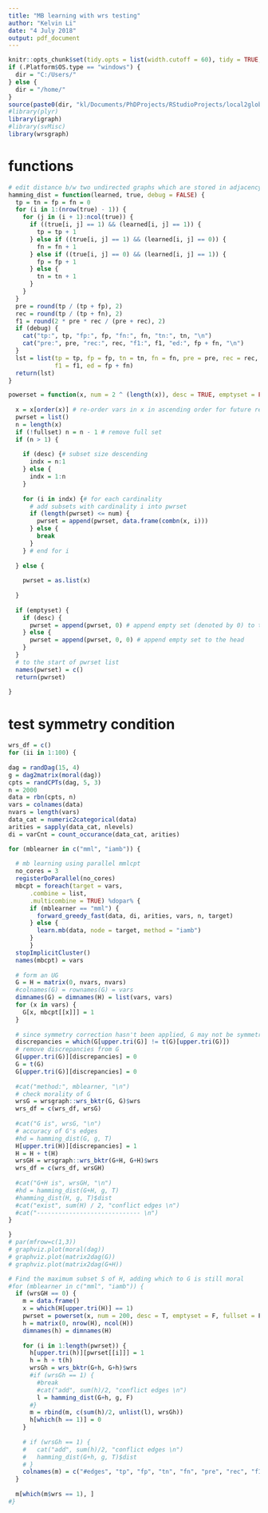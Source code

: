 ```yaml
---
title: "MB learning with wrs testing"
author: "Kelvin Li"
date: "4 July 2018"
output: pdf_document
---
```


```r
knitr::opts_chunk$set(tidy.opts = list(width.cutoff = 60), tidy = TRUE, echo = F, eval = T)
if (.Platform$OS.type == "windows") {
  dir = "C:/Users/"
} else {
  dir = "/home/"
}
source(paste0(dir, "kl/Documents/PhDProjects/RStudioProjects/local2global/scripts/load_libraries.R"))
#library(plyr)
library(igraph)
#library(svMisc)
library(wrsgraph)
```

# functions
```r
# edit distance b/w two undirected graphs which are stored in adjacency matrices
hamming_dist = function(learned, true, debug = FALSE) {
  tp = tn = fp = fn = 0
  for (i in 1:(nrow(true) - 1)) {
    for (j in (i + 1):ncol(true)) {
      if ((true[i, j] == 1) && (learned[i, j] == 1)) {
        tp = tp + 1
      } else if ((true[i, j] == 1) && (learned[i, j] == 0)) {
        fn = fn + 1
      } else if ((true[i, j] == 0) && (learned[i, j] == 1)) {
        fp = fp + 1
      } else {
        tn = tn + 1
      }
    }
  }  
  pre = round(tp / (tp + fp), 2)
  rec = round(tp / (tp + fn), 2)
  f1 = round(2 * pre * rec / (pre + rec), 2)
  if (debug) {
    cat("tp:", tp, "fp:", fp, "fn:", fn, "tn:", tn, "\n")
    cat("pre:", pre, "rec:", rec, "f1:", f1, "ed:", fp + fn, "\n")
  }
  lst = list(tp = tp, fp = fp, tn = tn, fn = fn, pre = pre, rec = rec, 
             f1 = f1, ed = fp + fn)
  return(lst)
}

powerset = function(x, num = 2 ^ (length(x)), desc = TRUE, emptyset = FALSE, fullset = FALSE) {
  
  x = x[order(x)] # re-order vars in x in ascending order for future reference
  pwrset = list() 
  n = length(x)
  if (!fullset) n = n - 1 # remove full set
  if (n > 1) {
    
    if (desc) {# subset size descending
      indx = n:1
    } else {
      indx = 1:n
    }
    
    for (i in indx) {# for each cardinality
      # add subsets with cardinality i into pwrset
      if (length(pwrset) <= num) {
        pwrset = append(pwrset, data.frame(combn(x, i)))
      } else {
        break  
      }
    } # end for i 
    
  } else {
    
    pwrset = as.list(x)
    
  }
  
  if (emptyset) {
    if (desc) {
      pwrset = append(pwrset, 0) # append empty set (denoted by 0) to the end 
    } else {
      pwrset = append(pwrset, 0, 0) # append empty set to the head
    }
  }
  # to the start of pwrset list
  names(pwrset) = c()
  return(pwrset)
  
}

```


# test symmetry condition
```r
wrs_df = c()
for (ii in 1:100) {
  
dag = randDag(15, 4)
g = dag2matrix(moral(dag))
cpts = randCPTs(dag, 5, 3)
n = 2000
data = rbn(cpts, n)
vars = colnames(data)
nvars = length(vars)
data_cat = numeric2categorical(data)
arities = sapply(data_cat, nlevels)
di = varCnt = count_occurance(data_cat, arities)

for (mblearner in c("mml", "iamb")) {
  
  # mb learning using parallel mmlcpt 
  no_cores = 3
  registerDoParallel(no_cores)
  mbcpt = foreach(target = vars,
      .combine = list,
      .multicombine = TRUE) %dopar% {
      if (mblearner == "mml") {
        forward_greedy_fast(data, di, arities, vars, n, target)
      } else {
        learn.mb(data, node = target, method = "iamb")
      }
      }
  stopImplicitCluster()
  names(mbcpt) = vars
  
  # form an UG
  G = H = matrix(0, nvars, nvars)
  #colnames(G) = rownames(G) = vars
  dimnames(G) = dimnames(H) = list(vars, vars)
  for (x in vars) {
    G[x, mbcpt[[x]]] = 1
  }
  
  # since symmetry correction hasn't been applied, G may not be symmetric
  discrepancies = which(G[upper.tri(G)] != t(G)[upper.tri(G)])
  # remove discrepancies from G
  G[upper.tri(G)][discrepancies] = 0
  G = t(G)
  G[upper.tri(G)][discrepancies] = 0
  
  #cat("method:", mblearner, "\n")
  # check morality of G
  wrsG = wrsgraph::wrs_bktr(G, G)$wrs
  wrs_df = c(wrs_df, wrsG)
  
  #cat("G is", wrsG, "\n")
  # accuracy of G's edges 
  #hd = hamming_dist(G, g, T)
  H[upper.tri(H)][discrepancies] = 1
  H = H + t(H)
  wrsGH = wrsgraph::wrs_bktr(G+H, G+H)$wrs
  wrs_df = c(wrs_df, wrsGH)
  
  #cat("G+H is", wrsGH, "\n")
  #hd = hamming_dist(G+H, g, T)
  #hamming_dist(H, g, T)$dist
  #cat("exist", sum(H) / 2, "conflict edges \n")
  #cat("----------------------------- \n")
}

}
# par(mfrow=c(1,3))
# graphviz.plot(moral(dag))
# graphviz.plot(matrix2dag(G))
# graphviz.plot(matrix2dag(G+H))
```

```r
# Find the maximum subset S of H, adding which to G is still moral 
#for (mblearner in c("mml", "iamb")) {
  if (wrsGH == 0) {
    m = data.frame()
    x = which(H[upper.tri(H)] == 1)
    pwrset = powerset(x, num = 200, desc = T, emptyset = F, fullset = F)
    h = matrix(0, nrow(H), ncol(H))
    dimnames(h) = dimnames(H)
    
    for (i in 1:length(pwrset)) {
      h[upper.tri(h)][pwrset[[i]]] = 1  
      h = h + t(h)
      wrsGh = wrs_bktr(G+h, G+h)$wrs
      #if (wrsGh == 1) {
        #break
        #cat("add", sum(h)/2, "conflict edges \n")
        l = hamming_dist(G+h, g, F)
      #}
      m = rbind(m, c(sum(h)/2, unlist(l), wrsGh))
      h[which(h == 1)] = 0
    }
    
    # if (wrsGh == 1) {
    #   cat("add", sum(h)/2, "conflict edges \n")
    #   hamming_dist(G+h, g, T)$dist
    # }
    colnames(m) = c("#edges", "tp", "fp", "tn", "fn", "pre", "rec", "f1", "ed", "wrs")
  }
  
  m[which(m$wrs == 1), ]
#}
```





